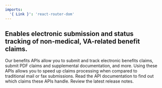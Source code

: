 ```yaml
---
imports:
  '{ Link }': 'react-router-dom'
---
```


## Enables electronic submission and status tracking of non-medical, VA-related benefit claims.

Our benefits APIs allow you to submit and track electronic benefits claims, submit PDF claims and supplemental documentation, and more. Using these APIs allows you to speed up claims processing when compared to traditional mail or fax submissions. Read the API documentation to find out which claims these APIs handle. <Link to="/release-notes/benefits">Review the latest release notes</Link>.